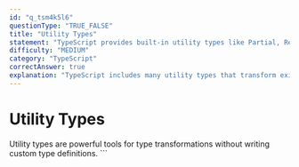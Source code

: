 ```yaml
---
id: "q_tsm4k5l6"
questionType: "TRUE_FALSE"
title: "Utility Types"
statement: "TypeScript provides built-in utility types like Partial, Required, and Pick."
difficulty: "MEDIUM"
category: "TypeScript"
correctAnswer: true
explanation: "TypeScript includes many utility types that transform existing types in useful ways."
---
```


# Utility Types

Utility types are powerful tools for type transformations without writing custom type definitions.
\`\`\`
